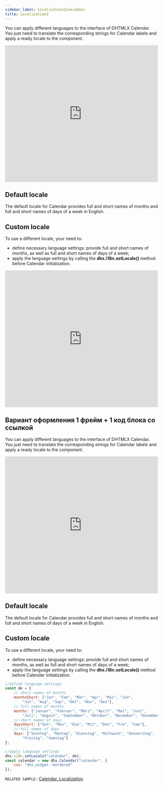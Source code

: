 ```yaml
---
sidebar_label: Localization2insidebar
title: Localization2
---      
```

    
You can apply different languages to the interface of DHTMLX Calendar. You just need to translate the corresponding strings for Calendar labels and apply a ready locale to the component.

<iframe src="https://snippet.dhtmlx.com/yo6hnsk8?mode=result" frameborder="0" class="snippet_iframe" width="100%" height="450"></iframe>

Default locale
------------

The default locale for Calendar provides full and short names of months and full and short names of days of a week in English.

Custom locale
------------

To use a different locale, your need to:

- define necessary language settings: provide full and short names of months, as well as full and short names of days of a week;
- apply the language settings by calling the **dhx.i18n.setLocale()** method before Calendar initialization.

<iframe src="https://snippet.dhtmlx.com/3u7f1oug?mode=js" frameborder="0" class="snippet_iframe" width="100%" height="450"></iframe>





## Вариант оформления 1 фрейм + 1 код блока со ссылкой


You can apply different languages to the interface of DHTMLX Calendar. You just need to translate the corresponding strings for Calendar labels and apply a ready locale to the component.

<iframe src="https://snippet.dhtmlx.com/yo6hnsk8?mode=result" frameborder="0" class="snippet_iframe" width="100%" height="450"></iframe>

Default locale
------------

The default locale for Calendar provides full and short names of months and full and short names of days of a week in English.

Custom locale
------------

To use a different locale, your need to:

- define necessary language settings: provide full and short names of months, as well as full and short names of days of a week;
- apply the language settings by calling the **dhx.i18n.setLocale()** method before Calendar initialization.

~~~js
//define language settings
const de = {
    // short names of months
    monthsShort: ["Jan", "Feb", "Mär", "Apr", "Mai", "Jun",
        "Jul", "Aug", "Sep", "Okt", "Nov", "Dez"],
    // full names of months             
    months: ["Januar", "Februar", "März", "April", "Mai", "Juni",
        "Juli", "August", "September", "Oktober", "November", "Dezember"],
    // short names of days
    daysShort: ["Son", "Mon", "Die", "Mit", "Don", "Fre", "Sam"],
    // full names of days
    days: ["Sonntag", "Montag", "Dienstag", "Mittwoch", "Donnerstag",
        "Freitag", "Samstag"]
};

//apply language settings
dhx.i18n.setLocale("calendar", de);
const calendar = new dhx.Calendar("calendar", {
    css: "dhx_widget--bordered"
});
~~~

`RELATED SAMPLE:` [Calendar. Localization](https://snippet.dhtmlx.com/3u7f1oug) 